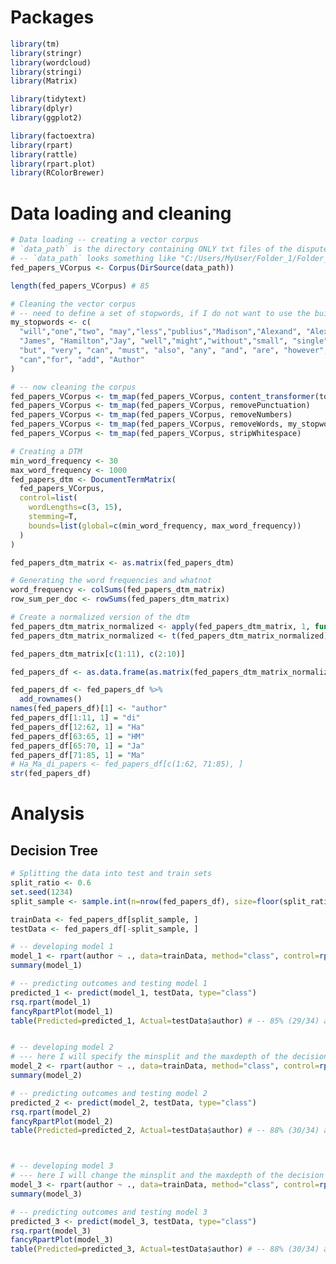 # Packages
```r
library(tm)
library(stringr)
library(wordcloud)
library(stringi)
library(Matrix)

library(tidytext)
library(dplyr)
library(ggplot2)

library(factoextra)
library(rpart)
library(rattle)
library(rpart.plot)
library(RColorBrewer)
```

# Data loading and cleaning
```r
# Data loading -- creating a vector corpus
# `data_path` is the directory containing ONLY txt files of the disputes papers
# -- `data_path` looks something like "C:/Users/MyUser/Folder_1/Folder_with_only_txt_files"
fed_papers_VCorpus <- Corpus(DirSource(data_path))

length(fed_papers_VCorpus) # 85

# Cleaning the vector corpus
# -- need to define a set of stopwords, if I do not want to use the built in English stopwords
my_stopwords <- c(
  "will","one","two", "may","less","publius","Madison","Alexand", "Alexander", 
  "James", "Hamilton","Jay", "well","might","without","small", "single", "several", 
  "but", "very", "can", "must", "also", "any", "and", "are", "however", "into", "almost", 
  "can","for", "add", "Author"
)

# -- now cleaning the corpus
fed_papers_VCorpus <- tm_map(fed_papers_VCorpus, content_transformer(tolower))
fed_papers_VCorpus <- tm_map(fed_papers_VCorpus, removePunctuation)
fed_papers_VCorpus <- tm_map(fed_papers_VCorpus, removeNumbers)
fed_papers_VCorpus <- tm_map(fed_papers_VCorpus, removeWords, my_stopwords)
fed_papers_VCorpus <- tm_map(fed_papers_VCorpus, stripWhitespace)

# Creating a DTM
min_word_frequency <- 30
max_word_frequency <- 1000
fed_papers_dtm <- DocumentTermMatrix(
  fed_papers_VCorpus,
  control=list(
    wordLengths=c(3, 15),
    stemming=T,
    bounds=list(global=c(min_word_frequency, max_word_frequency))
  )
)

fed_papers_dtm_matrix <- as.matrix(fed_papers_dtm)

# Generating the word frequencies and whatnot
word_frequency <- colSums(fed_papers_dtm_matrix)
row_sum_per_doc <- rowSums(fed_papers_dtm_matrix)

# Create a normalized version of the dtm
fed_papers_dtm_matrix_normalized <- apply(fed_papers_dtm_matrix, 1, function(i) round(i/sum(i), 3))
fed_papers_dtm_matrix_normalized <- t(fed_papers_dtm_matrix_normalized)

fed_papers_dtm_matrix[c(1:11), c(2:10)]

fed_papers_df <- as.data.frame(as.matrix(fed_papers_dtm_matrix_normalized))

fed_papers_df <- fed_papers_df %>% 
  add_rownames()
names(fed_papers_df)[1] <- "author"
fed_papers_df[1:11, 1] = "di"
fed_papers_df[12:62, 1] = "Ha"
fed_papers_df[63:65, 1] = "HM"
fed_papers_df[65:70, 1] = "Ja"
fed_papers_df[71:85, 1] = "Ma"
# Ha_Ma_di_papers <- fed_papers_df[c(1:62, 71:85), ]
str(fed_papers_df)

```

# Analysis
## Decision Tree
```r
# Splitting the data into test and train sets
split_ratio <- 0.6
set.seed(1234)
split_sample <- sample.int(n=nrow(fed_papers_df), size=floor(split_ratio*nrow(fed_papers_df)), replace=F)

trainData <- fed_papers_df[split_sample, ]
testData <- fed_papers_df[-split_sample, ]

# -- developing model 1
model_1 <- rpart(author ~ ., data=trainData, method="class", control=rpart.control(cp=0))
summary(model_1)

# -- predicting outcomes and testing model 1
predicted_1 <- predict(model_1, testData, type="class")
rsq.rpart(model_1)
fancyRpartPlot(model_1)
table(Predicted=predicted_1, Actual=testData$author) # -- 85% (29/34) accuracy


# -- developing model 2
# --- here I will specify the minsplit and the maxdepth of the decision tree
model_2 <- rpart(author ~ ., data=trainData, method="class", control=rpart.control(cp=0, minsplit=2, maxdepth=4))
summary(model_2)

# -- predicting outcomes and testing model 2
predicted_2 <- predict(model_2, testData, type="class")
rsq.rpart(model_2)
fancyRpartPlot(model_2)
table(Predicted=predicted_2, Actual=testData$author) # -- 88% (30/34) accuracy



# -- developing model 3
# --- here I will change the minsplit and the maxdepth of the decision tree
model_3 <- rpart(author ~ ., data=trainData, method="class", control=rpart.control(cp=0, minsplit=2, maxdepth=6))
summary(model_3)

# -- predicting outcomes and testing model 3
predicted_3 <- predict(model_3, testData, type="class")
rsq.rpart(model_3)
fancyRpartPlot(model_3)
table(Predicted=predicted_3, Actual=testData$author) # -- 88% (30/34) accuracy

```

